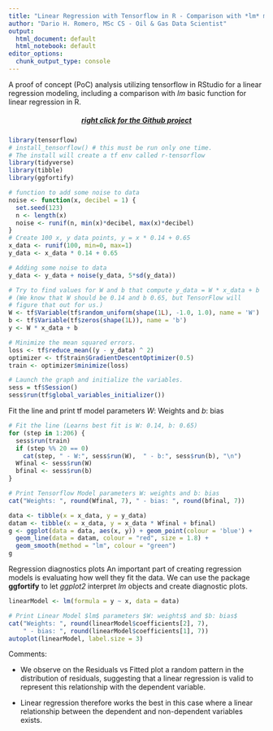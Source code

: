 ```yaml
---
title: "Linear Regression with Tensorflow in R - Comparison with *lm* model"
author: "Dario H. Romero, MSc CS - Oil & Gas Data Scientist"
output:
  html_document: default
  html_notebook: default
editor_options: 
  chunk_output_type: console
---
```


A proof of concept (PoC) analysis utilizing tensorflow in RStudio 
for a linear regression modeling, including a comparison with *lm* 
basic function for linear regression in R.

<center><h5 color=blue>[right click for the Github project](https://github.com/darioromero/tensorflow_in_R)</h5></center>

```r
library(tensorflow)
# install_tensorflow() # this must be run only one time. 
# The install will create a tf env called r-tensorflow
library(tidyverse)
library(tibble)
library(ggfortify)
```

```r
# function to add some noise to data
noise <- function(x, decibel = 1) {
  set.seed(123)
  n <- length(x)
  noise <- runif(n, min(x)*decibel, max(x)*decibel)
}
# Create 100 x, y data points, y = x * 0.14 + 0.65
x_data <- runif(100, min=0, max=1)
y_data <- x_data * 0.14 + 0.65

# Adding some noise to data
y_data <- y_data + noise(y_data, 5*sd(y_data))
```

```r
# Try to find values for W and b that compute y_data = W * x_data + b
# (We know that W should be 0.14 and b 0.65, but TensorFlow will
# figure that out for us.)
W <- tf$Variable(tf$random_uniform(shape(1L), -1.0, 1.0), name = 'W')
b <- tf$Variable(tf$zeros(shape(1L)), name = 'b')
y <- W * x_data + b

# Minimize the mean squared errors.
loss <- tf$reduce_mean((y - y_data) ^ 2)
optimizer <- tf$train$GradientDescentOptimizer(0.5)
train <- optimizer$minimize(loss)
```

```r
# Launch the graph and initialize the variables.
sess = tf$Session()
sess$run(tf$global_variables_initializer())
```

Fit the line and print tf model parameters $W$: Weights and $b$: bias
```r
# Fit the line (Learns best fit is W: 0.14, b: 0.65)
for (step in 1:206) {
  sess$run(train)
  if (step %% 20 == 0)
    cat(step, " - W:", sess$run(W),  " - b:", sess$run(b), "\n")
  Wfinal <- sess$run(W)
  bfinal <- sess$run(b)
}

# Print Tensorflow Model parameters W: weights and b: bias
cat("Weights: ", round(Wfinal, 7), " - bias: ", round(bfinal, 7))
```

```r

data <- tibble(x = x_data, y = y_data)
datam <- tibble(x = x_data, y = x_data * Wfinal + bfinal)
g <- ggplot(data = data, aes(x, y)) + geom_point(colour = 'blue') + 
  geom_line(data = datam, colour = "red", size = 1.8) + 
  geom_smooth(method = "lm", colour = "green")
g

```

Regression diagnostics plots
An important part of creating regression models is evaluating 
how well they fit the data. We can use the package **ggfortify** 
to let *ggplot2* interpret *lm* objects and create diagnostic plots.

```r
linearModel <- lm(formula = y ~ x, data = data)

# Print Linear Model $lm$ parameters $W: weights$ and $b: bias$ 
cat("Weights: ", round(linearModel$coefficients[2], 7), 
    " - bias: ", round(linearModel$coefficients[1], 7))
autoplot(linearModel, label.size = 3)
```

Comments:

- We observe on the Residuals vs Fitted plot a random pattern in 
the distribution of residuals, suggesting that a linear regression 
is valid to represent this relationship with the dependent variable.

- Linear regression therefore works the best in this case where a
linear relationship between the dependent and non-dependent variables
exists.






